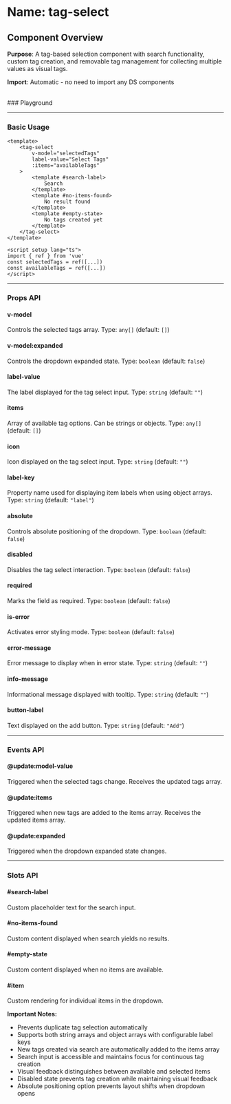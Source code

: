 
<Meta of={TagSelect} />

# Name: tag-select
## Component Overview

**Purpose**: A tag-based selection component with search functionality, custom tag creation, and removable tag management for collecting multiple values as visual tags.

**Import**: Automatic - no need to import any DS components

<br />
### Playground

<Canvas of={TagSelect.Primary} />
<Controls />

---

### Basic Usage

```vue
<template>
    <tag-select 
        v-model="selectedTags"
        label-value="Select Tags"
        :items="availableTags"
    >
        <template #search-label>
            Search
        </template>
        <template #no-items-found>
            No result found
        </template>
        <template #empty-state>
            No tags created yet
        </template>
    </tag-select>
</template>

<script setup lang="ts">
import { ref } from 'vue'
const selectedTags = ref([...])
const availableTags = ref([...])
</script>
```

<Canvas sourceState="none" of={TagSelect.Primary} />

---

### Props API

#### v-model
Controls the selected tags array. Type: `any[]` (default: `[]`)

#### v-model:expanded
Controls the dropdown expanded state. Type: `boolean` (default: `false`)

#### label-value
The label displayed for the tag select input. Type: `string` (default: `""`)

#### items
Array of available tag options. Can be strings or objects. Type: `any[]` (default: `[]`)

#### icon
Icon displayed on the tag select input. Type: `string` (default: `""`)

<Canvas sourceState="none" of={TagSelect.Icon} />

#### label-key
Property name used for displaying item labels when using object arrays. Type: `string` (default: `"label"`)

#### absolute
Controls absolute positioning of the dropdown. Type: `boolean` (default: `false`)

<Canvas sourceState="none" of={TagSelect.Absolute} />

#### disabled
Disables the tag select interaction. Type: `boolean` (default: `false`)

<Canvas sourceState="none" of={TagSelect.Disabled} />

#### required
Marks the field as required. Type: `boolean` (default: `false`)

<Canvas sourceState="none" of={TagSelect.Required} />

#### is-error
Activates error styling mode. Type: `boolean` (default: `false`)

<Canvas sourceState="none" of={TagSelect.IsError} />

#### error-message
Error message to display when in error state. Type: `string` (default: `""`)

#### info-message
Informational message displayed with tooltip. Type: `string` (default: `""`)

<Canvas sourceState="none" of={TagSelect.InfoMessage} />

#### button-label
Text displayed on the add button. Type: `string` (default: `"Add"`)

---

### Events API

#### @update:model-value
Triggered when the selected tags change. Receives the updated tags array.

#### @update:items
Triggered when new tags are added to the items array. Receives the updated items array.

#### @update:expanded
Triggered when the dropdown expanded state changes.

---

### Slots API

#### #search-label
Custom placeholder text for the search input.

#### #no-items-found
Custom content displayed when search yields no results.

#### #empty-state
Custom content displayed when no items are available.

#### #item
Custom rendering for individual items in the dropdown.

**Important Notes:**
- Prevents duplicate tag selection automatically
- Supports both string arrays and object arrays with configurable label keys
- New tags created via search are automatically added to the items array
- Search input is accessible and maintains focus for continuous tag creation
- Visual feedback distinguishes between available and selected items
- Disabled state prevents tag creation while maintaining visual feedback
- Absolute positioning option prevents layout shifts when dropdown opens
